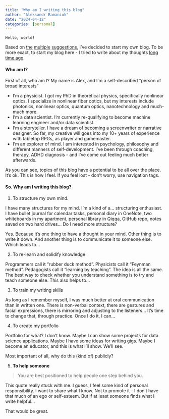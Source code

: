 ```yaml
---
title: "Why am I writing this blog"
author: "Aleksandr Ramaniuk"
date: "2024-04-12"
categories: [personal]
---
```


```
Hello, world!
```

Based on [the](https://www.youtube.com/watch?v=gGxe2mN3kAg) [multiple](https://medium.com/@racheltho/why-you-yes-you-should-blog-7d2544ac1045) [suggestions](https://albert-rapp.de/posts/13_quarto_blog_writing_guide/13_quarto_blog_writing_guide.html), I've decided to start my own blog. To be more exact, to start my blog here - I tried to write about my thoughts [long time ago](https://whiteraven1906.blogspot.com/).

#### Who am I?

First of all, who am I? My name is Alex, and I'm a self-described "person of broad interests"

- I'm a physicist. I got my PhD in theoretical physics, specifically nonlinear optics. I specialize in nonlinear fiber optics, but my interests include photonics, nonlinear optics, quantum optics, nanotechnology and much-much more.
- I'm a data scientist. I'm currently re-qualifying to become machine learning engineer and/or data scientist.
- I'm a storyteller. I have a dream of becoming a screenwriter or narrative designer. So far, my creative will goes into my 10+ years of experience with tabletop RPGs, as player and gamemaster.
- I'm an explorer of mind. I am interested in psychology, philosophy and different manners of self-development. I've been through coaching, therapy, ADHD diagnosis - and I've come out feeling much better afterwards.

As you can see, topics of this blog have a potential to be all over the place. It's ok. This is how I feel. If you feel lost - don't worry, use navigation tags.

#### So. Why am I writing this blog?

1. To structure my own mind.

I have many structures for my mind. I'm a kind of a... structuring enthusiast. I have bullet journal for calendar tasks, personal diary in OneNote, two whiteboards in my apartment, personal library in Qiqqa, GitHub repo, notes saved on two hard drives... Do I need more structure? 

Yes. Because it's one thing to have a thought in your mind. Other thing is to write it down. And another thing is to communicate it to someone else. Which leads to...

2. To re-learn and solidify knowledge

Programmers call it "rubber duck method". Physicists call it "Feynman method". Pedagogists call it "learning by teaching". The idea is all the same. The best way to check whether you understand something is to try and teach someone else. This also helps to...

3. To train my writing skills

As long as I remember myself, I was much better at oral communication than in written one. There is non-verbal context, there are gestures and facial expressions, there is mirroring and adjusting to the listeners... It's time to change that, through practice. Once I do it, I can...

4. To create my portfolio

Portfolio for what? I don't know. Maybe I can show some projects for data science applications. Maybe I have some ideas for writing gigs. Maybe I become an educator, and this is what I'll show. We'll see.

Most important of all, why do this (kind of) publicly?

5. **To help someone**

> You are best positioned to help people one step behind you.

This quote really stuck with me. I guess, I feel some kind of personal responsibility. I want to share what I know. Not to promote it - I don't have that much of an ego or self-esteem. But if at least someone finds what I write helpful...

That would be great.